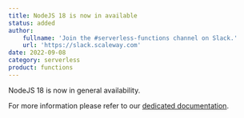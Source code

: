 ```yaml
---
title: NodeJS 18 is now in available
status: added
author:
    fullname: 'Join the #serverless-functions channel on Slack.'
    url: 'https://slack.scaleway.com'
date: 2022-09-08
category: serverless
product: functions
---
```


NodeJS 18 is now in general availability. 


For more information please refer to our [dedicated documentation](/serverless/functions/reference-content/functions-lifecycle/).